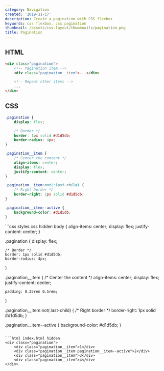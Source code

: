 ```yaml
---
category: Navigation
created: '2019-11-17'
description: Create a pagination with CSS flexbox
keywords: css flexbox, css pagination
thumbnail: /assets/css-layout/thumbnails/pagination.png
title: Pagination
---
```


## HTML

```html
<div class="pagination">
    <!-- Pagination item -->
    <div class="pagination__item">...</div>

    <!-- Repeat other items -->
    ...
</div>
```

## CSS

```css
.pagination {
    display: flex;

    /* Border */
    border: 1px solid #d1d5db;
    border-radius: 4px;
}

.pagination__item {
    /* Center the content */
    align-items: center;
    display: flex;
    justify-content: center;
}

.pagination__item:not(:last-child) {
    /* Right border */
    border-right: 1px solid #d1d5db;
}

.pagination__item--active {
    background-color: #d1d5db;
}
```

<Playground>
```css styles.css hidden
body {
    align-items: center;
    display: flex;
    justify-content: center;
}

.pagination {
    display: flex;

    /* Border */
    border: 1px solid #d1d5db;
    border-radius: 4px;
}

.pagination__item {
    /* Center the content */
    align-items: center;
    display: flex;
    justify-content: center;

    padding: 0.25rem 0.5rem;
}

.pagination__item:not(:last-child) {
    /* Right border */
    border-right: 1px solid #d1d5db;
}

.pagination__item--active {
    background-color: #d1d5db;
}
```

```html index.html hidden
<div class="pagination">
    <div class="pagination__item">1</div>
    <div class="pagination__item pagination__item--active">2</div>
    <div class="pagination__item">3</div>
    <div class="pagination__item">4</div>
</div>
```
</Playground>
